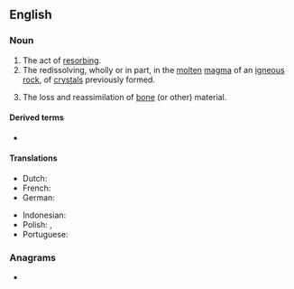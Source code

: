 {{also|Resorption|résorption}}
==English==

===Noun===
{{en-noun|~}}

# The act of [[resorb]]ing.
# The redissolving, wholly or in part, in the [[molten]] [[magma]] of an [[igneous]] [[rock]], of [[crystal]]s previously formed.
# {{lb|en|medicine}} The loss and reassimilation of [[bone]] (or other) material.

====Derived terms====
* {{l|en|hyperresorption}}

====Translations====
{{trans-top|the loss and reassimilation of bone material}}
* Dutch: {{t+|nl|resorptie|f}}
* French: {{t+|fr|résorption|f}}
* German: {{t|de|Resorption|f}}
{{trans-mid}}
* Indonesian: {{t+|id|resorpsi}}
* Polish: {{t+|pl|resorpcja|f}}, {{t+|pl|wchłanianie|n}}
* Portuguese: {{t|pt|ressorção|f}}
{{trans-bottom}}

===Anagrams===
* {{anagrams|en|a=einooprrst|portioners|reportions|serotropin}}